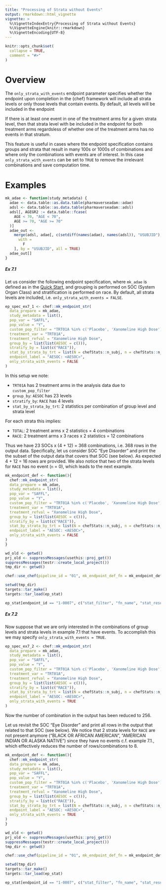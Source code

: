 ```yaml
---
title: "Processing of Strata without Events"
output: rmarkdown::html_vignette
vignette: >
  %\VignetteIndexEntry{Processing of Strata without Events}
  %\VignetteEngine{knitr::rmarkdown}
  %\VignetteEncoding{UTF-8}
---
```


```r
knitr::opts_chunk$set(
  collapse = TRUE,
  comment = "#>"
)
```

# Overview

The `only_strata_with_events` endpoint parameter specifies whether the endpoint upon completion in the {chef} framework 
will include all strata levels or only those levels that contain events. By default, all levels will be included in the endpoint

If there is at least one event in one of the treatment arms for a given strata level, then that strata level with be included in the 
endpoint for both treatment arms regardsless of whether one of the treatment arms has no events in that stratum.

This feature is useful in cases where the endpoint specification contains groups and strata that result in many 100s or 1000s of combinations and where only the combinations with events are of interest.
In this case `only_strata_with_events` can be set to `TRUE` to remove the irrelevant combinations and save computation time. 

# Examples

```r
mk_adae <- function(study_metadata) {
  adae <- data.table::as.data.table(pharmaverseadam::adae)
  adsl <- data.table::as.data.table(pharmaverseadam::adsl)
  adsl[, AGEGR2 := data.table::fcase(
    AGE < 70, "AGE < 70",
    AGE >= 70, "AGE >= 70"
  )]
  adae_out <-
    merge(adsl, adae[, c(setdiff(names(adae), names(adsl)), "USUBJID"),
      with =
        F
    ], by = "USUBJID", all = TRUE)
  adae_out[]
}
```

##### Ex 7.1

Let us consider the following endpoint specification, where `mk_adae` is defined as in the [Quick Start](ramnog.html),
and grouping is performed on SOC (System Organ Class) and stratification is performed on race.
By default, all strata levels are included, i.e. `only_strata_with_events = FALSE`.

```r
ep_spec_ex7_1 <- chef::mk_endpoint_str(
  data_prepare = mk_adae,
  study_metadata = list(),
  pop_var = "SAFFL",
  pop_value = "Y",
  custom_pop_filter = "TRT01A %in% c('Placebo', 'Xanomeline High Dose') & !is.na(AESOC)",
  treatment_var = "TRT01A",
  treatment_refval = "Xanomeline High Dose",
  group_by = list(list(AESOC = c())),
  stratify_by = list(c("RACE")),
  stat_by_strata_by_trt = list(N = chefStats::n_subj, n = chefStats::n_subj_event),
  endpoint_label = "AESOC: <AESOC>",
  only_strata_with_events = FALSE
)
```

In this setup we note: 

* `TRT01A` has 2 treatment arms in the analysis data due to `custom_pop_filter`
* `group_by`: `AESOC` has 23 levels
* `stratify_by`: `RACE` has 4 levels
* `stat_by_strata_by_trt`: 2 statistics per combination of group level and strata level 

For each strata this implies:

* `TOTAL`: 2 treatment arms x 2 statistics = 4 combinations
* `RACE`: 2 treatment arms x  3 races x 2 statistics = 12 combinations

Thus we have 23 SOCs x (4 + 12) = 368 combinations, i.e. 368 rows in the output data. 
Specifically, let us consider SOC "Eye Disorder" and print the the subset of the output data that covers that SOC (see below). 
As expected 4 + 12 = 16 rows are provided. We also notice that two of the strata levels for `RACE` has no event (`n` = 0), which leads to the next example.

```r

mk_endpoint_def <- function(){
  chef::mk_endpoint_str(
  data_prepare = mk_adae,
  study_metadata = list(),
  pop_var = "SAFFL",
  pop_value = "Y",
  custom_pop_filter = "TRT01A %in% c('Placebo', 'Xanomeline High Dose') & !is.na(AESOC)",
  treatment_var = "TRT01A",
  treatment_refval = "Xanomeline High Dose",
  group_by = list(list(AESOC = c())),
  stratify_by = list(c("RACE")),
  stat_by_strata_by_trt = list(N = chefStats::n_subj, n = chefStats::n_subj_event),
  endpoint_label = "AESOC: <AESOC>",
  only_strata_with_events = FALSE
)
}

wd_old <- getwd()
prj_old <- suppressMessages(usethis::proj_get())
suppressMessages(testr::create_local_project())
tmp_dir <- getwd()

chef::use_chef(pipeline_id = "01", mk_endpoint_def_fn = mk_endpoint_def, mk_adam_fn = list(mk_adae))

setwd(tmp_dir)
targets::tar_make()
targets::tar_load(ep_stat)
```

```r
ep_stat[endpoint_id == "1-0007", c("stat_filter", "fn_name", "stat_result_value")]
```


##### Ex 7.2

Now suppose that we are only interested in the combinations of group levels and strata levels in example 7.1 that have events.
To accomplish this we may specify `only_strata_with_events = TRUE`.

```r
ep_spec_ex7_2 <- chef::mk_endpoint_str(
  data_prepare = mk_adae,
  study_metadata = list(),
  pop_var = "SAFFL",
  pop_value = "Y",
  custom_pop_filter = "TRT01A %in% c('Placebo', 'Xanomeline High Dose') & !is.na(AESOC)",
  treatment_var = "TRT01A",
  treatment_refval = "Xanomeline High Dose",
  group_by = list(list(AESOC = c())),
  stratify_by = list(c("RACE")),
  stat_by_strata_by_trt = list(N = chefStats::n_subj, n = chefStats::n_subj_event),
  endpoint_label = "AESOC: <AESOC>",
  only_strata_with_events = TRUE
)
```


Now the number of combination in the output has been reduced to 256. 

Let us revisit the SOC "Eye Disorder" and 
print all rows in the output that related to that SOC (see below).
We notice that 2 strata levels for `RACE` are not present anymore ("BLACK OR AFRICAN AMERICAN", "AMERICAN INDIAN OR ALASKA NATIVE") 
since they have no events c.f. example 7.1., which effectively reduces the number of rows/combinations to 8.

```r

mk_endpoint_def <- function(){
  chef::mk_endpoint_str(
  data_prepare = mk_adae,
  study_metadata = list(),
  pop_var = "SAFFL",
  pop_value = "Y",
  custom_pop_filter = "TRT01A %in% c('Placebo', 'Xanomeline High Dose') & !is.na(AESOC)",
  treatment_var = "TRT01A",
  treatment_refval = "Xanomeline High Dose",
  group_by = list(list(AESOC = c())),
  stratify_by = list(c("RACE")),
  stat_by_strata_by_trt = list(N = chefStats::n_subj, n = chefStats::n_subj_event),
  endpoint_label = "AESOC: <AESOC>",
  only_strata_with_events = TRUE
)
}

wd_old <- getwd()
prj_old <- suppressMessages(usethis::proj_get())
suppressMessages(testr::create_local_project())
tmp_dir <- getwd()

chef::use_chef(pipeline_id = "01", mk_endpoint_def_fn = mk_endpoint_def, mk_adam_fn = list(mk_adae))

setwd(tmp_dir)
targets::tar_make()
targets::tar_load(ep_stat)
```

```r
ep_stat[endpoint_id == "1-0007", c("stat_filter", "fn_name", "stat_result_value")]
```


